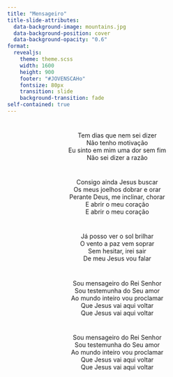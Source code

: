 ```yaml
---
title: "Mensageiro"
title-slide-attributes:
  data-background-image: mountains.jpg
  data-background-position: cover
  data-background-opacity: "0.6"
format: 
  revealjs:
    theme: theme.scss
    width: 1600
    height: 900
    footer: "#JOVENSCAHo"
    fontsize: 80px
    transition: slide
    background-transition: fade
self-contained: true
---
```


# {background-image="mountains.jpg" background-opacity="0.25"}

<center>
Tem dias que nem sei dizer <br>
Não tenho motivação <br>
Eu sinto em mim uma dor sem fim <br>
Não sei dizer a razão <br>
</center>

# {background-image="mountains.jpg" background-opacity="0.25"}

<center>
Consigo ainda Jesus buscar <br>
Os meus joelhos dobrar e orar <br>
Perante Deus, me inclinar, chorar <br>
E abrir o meu coração <br>
E abrir o meu coração <br>
</center>

# {background-image="mountains.jpg" background-opacity="0.25"}

<center>
Já posso ver o sol brilhar <br>
O vento a paz vem soprar <br>
Sem hesitar, irei sair <br>
De meu Jesus vou falar <br>
</center>

# {background-image="mountains.jpg" background-opacity="0.25"}

<center>
Sou mensageiro do Rei Senhor <br>
Sou testemunha do Seu amor <br>
Ao mundo inteiro vou proclamar <br>
Que Jesus vai aqui voltar <br>
Que Jesus vai aqui voltar <br>
</center>

# {background-image="mountains.jpg" background-opacity="0.25"}

<center>
Sou mensageiro do Rei Senhor <br>
Sou testemunha do Seu amor <br>
Ao mundo inteiro vou proclamar <br>
Que Jesus vai aqui voltar <br>
Que Jesus vai aqui voltar <br>
</center>